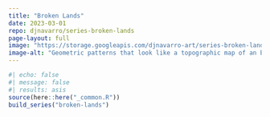 ```yaml
---
title: "Broken Lands"
date: 2023-03-01
repo: djnavarro/series-broken-lands
page-layout: full
image: "https://storage.googleapis.com/djnavarro-art/series-broken-lands/800/alien-floe_15_2433.png"
image-alt: "Geometric patterns that look like a topographic map of an brown textured alien coastline against a pale off white sea"
---
```

   
::: {.grid}
  
```r
#| echo: false
#| message: false
#| results: asis
source(here::here("_common.R"))
build_series("broken-lands")
```
   
:::
   
